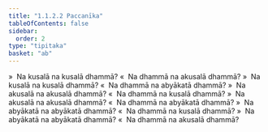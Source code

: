 ```yaml
---
title: "1.1.2.2 Paccanīka"
tableOfContents: false
sidebar:
  order: 2
type: "tipitaka"
basket: "ab"
---
```



<DynamicBreadcrumb />

<Division number="6">

<Paragraph number="26">
»  Na kusalā na kusalā dhammā?
</Paragraph>

<Paragraph number="27">
«  Na dhammā na akusalā dhammā?
</Paragraph>

<Paragraph number="28">
»  Na kusalā na kusalā dhammā?
</Paragraph>

<Paragraph number="29">
«  Na dhammā na abyākatā dhammā?
</Paragraph>

</Division>
<Division number="7">

<Paragraph number="30">
»  Na akusalā na akusalā dhammā?
</Paragraph>

<Paragraph number="31">
«  Na dhammā na kusalā dhammā?
</Paragraph>

<Paragraph number="32">
»  Na akusalā na akusalā dhammā?
</Paragraph>

<Paragraph number="33">
«  Na dhammā na abyākatā dhammā?
</Paragraph>

</Division>
<Division number="8">

<Paragraph number="34">
»  Na abyākatā na abyākatā dhammā?
</Paragraph>

<Paragraph number="35">
«  Na dhammā na kusalā dhammā?
</Paragraph>

<Paragraph number="36">
»  Na abyākatā na abyākatā dhammā?
</Paragraph>

<Paragraph number="37">
«  Na dhammā na akusalā dhammā?
</Paragraph>
</Division>